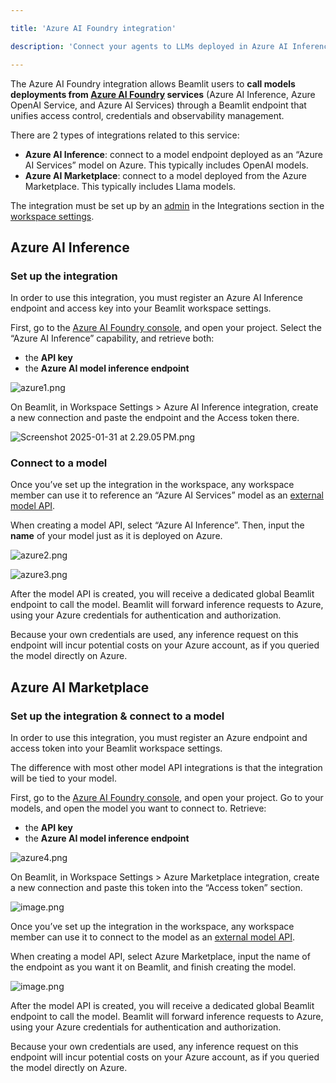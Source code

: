 ```yaml
---

title: 'Azure AI Foundry integration'

description: 'Connect your agents to LLMs deployed in Azure AI Inference, Azure OpenAI Service, and Azure AI Services.'

---
```


The Azure AI Foundry integration allows Beamlit users to **call models deployments from [Azure AI Foundry](https://learn.microsoft.com/en-us/azure/ai-studio/what-is-ai-studio) services** (Azure AI Inference, Azure OpenAI Service, and Azure AI Services) through a Beamlit endpoint that unifies access control, credentials and observability management. 

There are 2 types of integrations related to this service:

- **Azure AI Inference**: connect to a model endpoint deployed as an “Azure AI Services” model on Azure. This typically includes OpenAI models.
- **Azure AI Marketplace**: connect to a model deployed from the Azure Marketplace. This typically includes Llama models.

The integration must be set up by an [admin](../Security/Workspace-access-control%2013847e47b1ea8151bd43efeccf5defe0) in the Integrations section in the [workspace settings](../Security/Workspace-access-control).

## Azure AI Inference

### Set up the integration

In order to use this integration, you must register an Azure AI Inference endpoint and access key into your Beamlit workspace settings. 

First, go to the [Azure AI Foundry console](https://ai.azure.com/build/overview), and open your project. Select the “Azure AI Inference” capability, and retrieve both:

- the **API key**
- the **Azure AI model inference endpoint**

![azure1.png](Azure-AI-Foundry/azure1.png)

On Beamlit, in Workspace Settings > Azure AI Inference integration, create a new connection and paste the endpoint and the Access token there.

![Screenshot 2025-01-31 at 2.29.05 PM.png](Azure-AI-Foundry/Screenshot_2025-01-31_at_2.29.05_PM.png)

### Connect to a model

Once you’ve set up the integration in the workspace, any workspace member can use it to reference an “Azure AI Services” model as an [external model API](../Models/External-model-apis).

When creating a model API, select “Azure AI Inference”. Then, input the **name** of your model just as it is deployed on Azure.

![azure2.png](Azure-AI-Foundry/azure2.png)

![azure3.png](Azure-AI-Foundry/azure3.png)

After the model API is created, you will receive a dedicated global Beamlit endpoint to call the model. Beamlit will forward inference requests to Azure, using your Azure credentials for authentication and authorization.

<Info>Because your own credentials are used, any inference request on this endpoint will incur potential costs on your Azure account, as if you queried the model directly on Azure.</Info>

## Azure AI Marketplace

### Set up the integration & connect to a model

In order to use this integration, you must register an Azure endpoint and access token into your Beamlit workspace settings. 

<Warning>The difference with most other model API integrations is that the integration will be tied to your model.</Warning>

First, go to the [Azure AI Foundry console](https://ai.azure.com/build/overview), and open your project. Go to your models, and open the model you want to connect to. Retrieve:

- the **API key**
- the **Azure AI model inference endpoint**

![azure4.png](Azure-AI-Foundry/azure4.png)

On Beamlit, in Workspace Settings > Azure Marketplace integration, create a new connection and paste this token into the “Access token” section.

![image.png](Azure-AI-Foundry/image.png)

Once you’ve set up the integration in the workspace, any workspace member can use it to connect to the model as an [external model API](../Models/External-model-apis).

When creating a model API, select Azure Marketplace, input the name of the endpoint as you want it on Beamlit, and finish creating the model.

![image.png](Azure-AI-Foundry/image%201.png)

After the model API is created, you will receive a dedicated global Beamlit endpoint to call the model. Beamlit will forward inference requests to Azure, using your Azure credentials for authentication and authorization.

<Info>Because your own credentials are used, any inference request on this endpoint will incur potential costs on your Azure account, as if you queried the model directly on Azure.</Info>